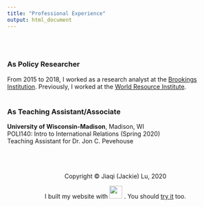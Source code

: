 ```yaml
---
title: "Professional Experience"
output: html_document
---
```

<br> <br>

### As Policy Researcher
From 2015 to 2018, I worked as a research analyst at the [Brookings Institution](https://www.brookings.edu/). Previously, I worked at the [World Resource Institute](https://www.wri.org/).
<br> <br>

### As Teaching Assistant/Associate

**University of Wisconsin-Madison**, Madison, WI <br>
POLI140: Intro to International Relations (Spring 2020) <br>
Teaching Assistant for Dr. Jon C. Pevehouse
<br>

<br>
<br>
<br>
<center> Copyright © Jiaqi (Jackie) Lu, 2020
<center>  I built my website with <img src="images/rstudio-logo.png" width="30"> . You should [try it](https://rmarkdown.rstudio.com/) too.


